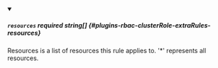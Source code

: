 
<details className="config-field" data-expandable="false" open>
<summary>

##### `resources` <span className="config-field-required" data-required="false">required</span> <span className="config-field-type">string[]</span> <span className="config-field-default"></span> <span className="config-field-enum"></span> {#plugins-rbac-clusterRole-extraRules-resources}

Resources is a list of resources this rule applies to. '*' represents all resources.

</summary>



</details>
